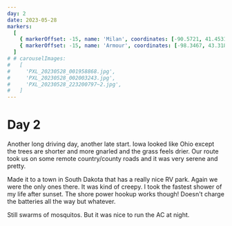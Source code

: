 ```yaml
---
day: 2
date: 2023-05-28
markers:
  [
    { markerOffset: -15, name: 'Milan', coordinates: [-90.5721, 41.4531] },
    { markerOffset: -15, name: 'Armour', coordinates: [-98.3467, 43.3186] },
  ]
# # carouselImages:
#   [
#     'PXL_20230528_001958868.jpg',
#     'PXL_20230528_002003243.jpg',
#     'PXL_20230528_223200797~2.jpg',
#   ]
---
```


# Day 2

Another long driving day, another late start. Iowa looked like Ohio except the trees are shorter and more gnarled and the grass feels drier. Our route took us on some remote country/county roads and it was very serene and pretty.

Made it to a town in South Dakota that has a really nice RV park. Again we were the only ones there. It was kind of creepy. I took the fastest shower of my life after sunset. The shore power hookup works though! Doesn't charge the batteries all the way but whatever.

Still swarms of mosquitos. But it was nice to run the AC at night.
